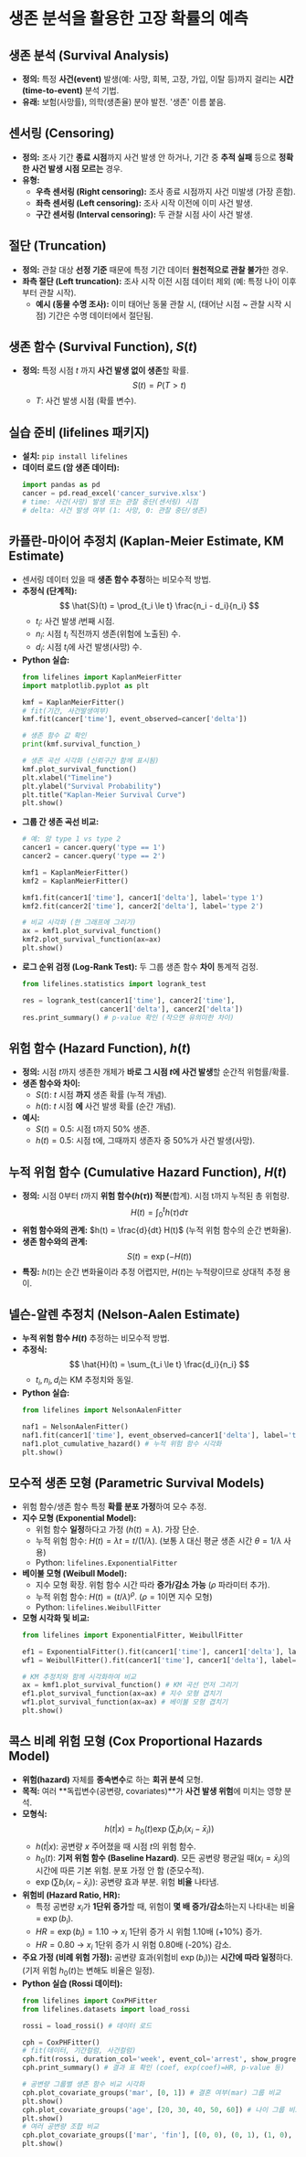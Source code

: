 # 생존 분석을 활용한 고장 확률의 예측

## 생존 분석 (Survival Analysis)

*   **정의:** 특정 **사건(event)** 발생(예: 사망, 회복, 고장, 가입, 이탈 등)까지 걸리는 **시간(time-to-event)** 분석 기법.
*   **유래:** 보험(사망률), 의학(생존율) 분야 발전. '생존' 이름 붙음.

## 센서링 (Censoring)

*   **정의:** 조사 기간 **종료 시점**까지 사건 발생 안 하거나, 기간 중 **추적 실패** 등으로 **정확한 사건 발생 시점 모르는** 경우.
*   **유형:**
    *   **우측 센서링 (Right censoring):** 조사 종료 시점까지 사건 미발생 (가장 흔함).
    *   **좌측 센서링 (Left censoring):** 조사 시작 이전에 이미 사건 발생.
    *   **구간 센서링 (Interval censoring):** 두 관찰 시점 사이 사건 발생.

## 절단 (Truncation)

*   **정의:** 관찰 대상 **선정 기준** 때문에 특정 기간 데이터 **원천적으로 관찰 불가**한 경우.
*   **좌측 절단 (Left truncation):** 조사 시작 이전 시점 데이터 제외 (예: 특정 나이 이후부터 관찰 시작).
    *   **예시 (동물 수명 조사):** 이미 태어난 동물 관찰 시, (태어난 시점 ~ 관찰 시작 시점) 기간은 수명 데이터에서 절단됨.

## 생존 함수 (Survival Function), $S(t)$

*   **정의:** 특정 시점 $t$ 까지 **사건 발생 없이 생존**할 확률.
    $$ S(t) = P(T > t) $$
    *   $T$: 사건 발생 시점 (확률 변수).

## 실습 준비 (lifelines 패키지)

*   **설치:** `pip install lifelines`
*   **데이터 로드 (암 생존 데이터):**
    ```python
    import pandas as pd
    cancer = pd.read_excel('cancer_survive.xlsx')
    # time: 사건(사망) 발생 또는 관찰 중단(센서링) 시점
    # delta: 사건 발생 여부 (1: 사망, 0: 관찰 중단/생존)
    ```

## 카플란-마이어 추정치 (Kaplan-Meier Estimate, KM Estimate)

*   센서링 데이터 있을 때 **생존 함수 추정**하는 비모수적 방법.
*   **추정식 (단계적):**
    $$ \hat{S}(t) = \prod_{t_i \le t} \frac{n_i - d_i}{n_i} $$
    *   $t_i$: 사건 발생 $i$번째 시점.
    *   $n_i$: 시점 $t_i$ 직전까지 생존(위험에 노출된) 수.
    *   $d_i$: 시점 $t_i$에 사건 발생(사망) 수.
*   **Python 실습:**
    ```python
    from lifelines import KaplanMeierFitter
    import matplotlib.pyplot as plt

    kmf = KaplanMeierFitter()
    # fit(기간, 사건발생여부)
    kmf.fit(cancer['time'], event_observed=cancer['delta'])

    # 생존 함수 값 확인
    print(kmf.survival_function_)

    # 생존 곡선 시각화 (신뢰구간 함께 표시됨)
    kmf.plot_survival_function()
    plt.xlabel("Timeline")
    plt.ylabel("Survival Probability")
    plt.title("Kaplan-Meier Survival Curve")
    plt.show()
    ```
*   **그룹 간 생존 곡선 비교:**
    ```python
    # 예: 암 type 1 vs type 2
    cancer1 = cancer.query('type == 1')
    cancer2 = cancer.query('type == 2')

    kmf1 = KaplanMeierFitter()
    kmf2 = KaplanMeierFitter()

    kmf1.fit(cancer1['time'], cancer1['delta'], label='type 1')
    kmf2.fit(cancer2['time'], cancer2['delta'], label='type 2')

    # 비교 시각화 (한 그래프에 그리기)
    ax = kmf1.plot_survival_function()
    kmf2.plot_survival_function(ax=ax)
    plt.show()
    ```
*   **로그 순위 검정 (Log-Rank Test):** 두 그룹 생존 함수 **차이** 통계적 검정.
    ```python
    from lifelines.statistics import logrank_test

    res = logrank_test(cancer1['time'], cancer2['time'],
                       cancer1['delta'], cancer2['delta'])
    res.print_summary() # p-value 확인 (작으면 유의미한 차이)
    ```

## 위험 함수 (Hazard Function), $h(t)$

*   **정의:** 시점 $t$까지 생존한 개체가 **바로 그 시점 $t$에 사건 발생**할 순간적 위험률/확률.
*   **생존 함수와 차이:**
    *   $S(t)$: $t$ 시점 **까지** 생존 확률 (누적 개념).
    *   $h(t)$: $t$ 시점 **에** 사건 발생 확률 (순간 개념).
*   **예시:**
    *   $S(t)=0.5$: 시점 t까지 50% 생존.
    *   $h(t)=0.5$: 시점 t에, 그때까지 생존자 중 50%가 사건 발생(사망).

## 누적 위험 함수 (Cumulative Hazard Function), $H(t)$

*   **정의:** 시점 0부터 $t$까지 **위험 함수($h(\tau)$) 적분**(합계). 시점 t까지 누적된 총 위험량.
    $$ H(t) = \int_0^t h(\tau) d\tau $$
*   **위험 함수와의 관계:** $h(t) = \frac{d}{dt} H(t)$ (누적 위험 함수의 순간 변화율).
*   **생존 함수와의 관계:**
    $$ S(t) = \exp(-H(t)) $$
*   **특징:** $h(t)$는 순간 변화율이라 추정 어렵지만, $H(t)$는 누적량이므로 상대적 추정 용이.

## 넬슨-알렌 추정치 (Nelson-Aalen Estimate)

*   **누적 위험 함수 $H(t)$** 추정하는 비모수적 방법.
*   **추정식:**
    $$ \hat{H}(t) = \sum_{t_i \le t} \frac{d_i}{n_i} $$
    *   $t_i, n_i, d_i$는 KM 추정치와 동일.
*   **Python 실습:**
    ```python
    from lifelines import NelsonAalenFitter

    naf1 = NelsonAalenFitter()
    naf1.fit(cancer1['time'], event_observed=cancer1['delta'], label='type 1')
    naf1.plot_cumulative_hazard() # 누적 위험 함수 시각화
    plt.show()
    ```

## 모수적 생존 모형 (Parametric Survival Models)

*   위험 함수/생존 함수 특정 **확률 분포 가정**하여 모수 추정.
*   **지수 모형 (Exponential Model):**
    *   위험 함수 **일정**하다고 가정 ($h(t) = \lambda$). 가장 단순.
    *   누적 위험 함수: $H(t) = \lambda t = t / (1/\lambda)$. (보통 $\lambda$ 대신 평균 생존 시간 $\theta = 1/\lambda$ 사용)
    *   Python: `lifelines.ExponentialFitter`
*   **베이불 모형 (Weibull Model):**
    *   지수 모형 확장. 위험 함수 시간 따라 **증가/감소 가능** ($\rho$ 파라미터 추가).
    *   누적 위험 함수: $H(t) = (t / \lambda)^\rho$. ($\rho=1$이면 지수 모형)
    *   Python: `lifelines.WeibullFitter`
*   **모형 시각화 및 비교:**
    ```python
    from lifelines import ExponentialFitter, WeibullFitter

    ef1 = ExponentialFitter().fit(cancer1['time'], cancer1['delta'], label='Exponential')
    wf1 = WeibullFitter().fit(cancer1['time'], cancer1['delta'], label='Weibull')

    # KM 추정치와 함께 시각화하여 비교
    ax = kmf1.plot_survival_function() # KM 곡선 먼저 그리기
    ef1.plot_survival_function(ax=ax) # 지수 모형 겹치기
    wf1.plot_survival_function(ax=ax) # 베이불 모형 겹치기
    plt.show()
    ```

## 콕스 비례 위험 모형 (Cox Proportional Hazards Model)

*   **위험(hazard)** 자체를 **종속변수**로 하는 **회귀 분석** 모형.
*   **목적:** 여러 **독립변수(공변량, covariates)**가 **사건 발생 위험**에 미치는 영향 분석.
*   **모형식:**
    $$ h(t | x) = h_0(t) \exp(\sum_{i} b_i (x_i - \bar{x}_i)) $$
    *   $h(t | x)$: 공변량 $x$ 주어졌을 때 시점 $t$의 위험 함수.
    *   $h_0(t)$: **기저 위험 함수 (Baseline Hazard)**. 모든 공변량 평균일 때($x_i = \bar{x}_i$)의 시간에 따른 기본 위험. 분포 가정 안 함 (준모수적).
    *   $\exp(\sum b_i (x_i - \bar{x}_i))$: 공변량 효과 부분. 위험 **비율** 나타냄.
*   **위험비 (Hazard Ratio, HR):**
    *   특정 공변량 $x_i$가 **1단위 증가**할 때, 위험이 **몇 배 증가/감소**하는지 나타내는 비율 = $\exp(b_i)$.
    *   $HR = \exp(b_i) = 1.10$ → $x_i$ 1단위 증가 시 위험 1.10배 (+10%) 증가.
    *   $HR = 0.80$ → $x_i$ 1단위 증가 시 위험 0.80배 (-20%) 감소.
*   **주요 가정 (비례 위험 가정):** 공변량 효과(위험비 $\exp(b_i)$)는 **시간에 따라 일정**하다. (기저 위험 $h_0(t)$는 변해도 비율은 일정).
*   **Python 실습 (Rossi 데이터):**
    ```python
    from lifelines import CoxPHFitter
    from lifelines.datasets import load_rossi

    rossi = load_rossi() # 데이터 로드

    cph = CoxPHFitter()
    # fit(데이터, 기간컬럼, 사건컬럼)
    cph.fit(rossi, duration_col='week', event_col='arrest', show_progress=True)
    cph.print_summary() # 결과 표 확인 (coef, exp(coef)=HR, p-value 등)

    # 공변량 그룹별 생존 함수 비교 시각화
    cph.plot_covariate_groups('mar', [0, 1]) # 결혼 여부(mar) 그룹 비교
    plt.show()
    cph.plot_covariate_groups('age', [20, 30, 40, 50, 60]) # 나이 그룹 비교
    plt.show()
    # 여러 공변량 조합 비교
    cph.plot_covariate_groups(['mar', 'fin'], [(0, 0), (0, 1), (1, 0), (1, 1)])
    plt.show()
    ```